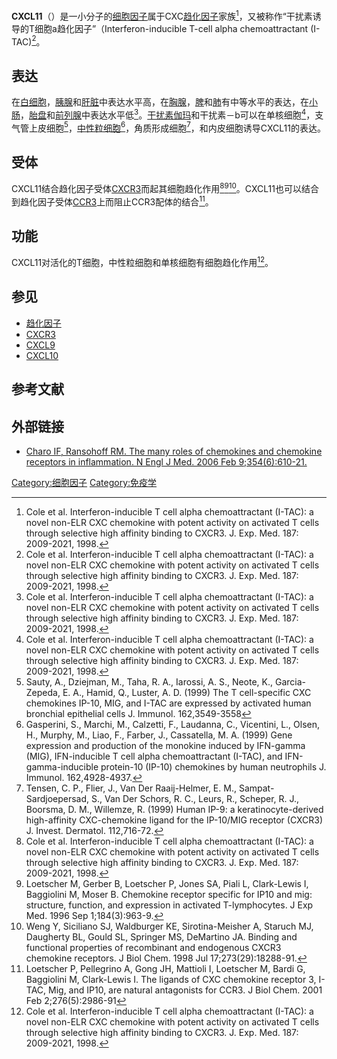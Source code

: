 {{PBB|geneid=6373}}
'''CXCL11'''（{{lang-en|Chemokine (C-X-C motif) ligand 11}}）是一小分子的[[细胞因子|细胞因子]]属于CXC[[趋化因子|趋化因子]]家族<ref name=cole>Cole et al. Interferon-inducible T cell alpha chemoattractant (I-TAC): a novel non-ELR CXC chemokine with potent activity on activated T cells through selective high affinity binding to CXCR3. J. Exp. Med. 187: 2009-2021, 1998.</ref>，又被称作“干扰素诱导的T细胞a趋化因子”（Interferon-inducible T-cell alpha chemoattractant (I-TAC)<ref name=cole>Cole et al. Interferon-inducible T cell alpha chemoattractant (I-TAC): a novel non-ELR CXC chemokine with potent activity on activated T cells through selective high affinity binding to CXCR3. J. Exp. Med. 187: 2009-2021, 1998.</ref>。


== 表达 ==
在[[白细胞|白细胞]]，[[胰腺|胰腺]]和[[肝脏|肝脏]]中表达水平高，在[[胸腺|胸腺]]，[[脾|脾]]和[[肺|肺]]有中等水平的表达，在[[小肠|小肠]]，[[胎盘|胎盘]]和[[前列腺|前列腺]]中表达水平低<ref name=cole>Cole et al. Interferon-inducible T cell alpha chemoattractant (I-TAC): a novel non-ELR CXC chemokine with potent activity on activated T cells through selective high affinity binding to CXCR3. J. Exp. Med. 187: 2009-2021, 1998.</ref>。[[干扰素伽玛|干扰素伽玛]]和干扰素－b可以在单核细胞<ref name=cole>Cole et al. Interferon-inducible T cell alpha chemoattractant (I-TAC): a novel non-ELR CXC chemokine with potent activity on activated T cells through selective high affinity binding to CXCR3. J. Exp. Med. 187: 2009-2021, 1998.</ref>，支气管上皮细胞<ref name=sau>Sauty, A., Dziejman, M., Taha, R. A., Iarossi, A. S., Neote, K., Garcia-Zepeda, E. A., Hamid, Q., Luster, A. D. (1999) The T cell-specific CXC chemokines IP-10, MIG, and I-TAC are expressed by activated human bronchial epithelial cells J. Immunol. 162,3549-3558</ref>，[[中性粒细胞|中性粒细胞]]<ref name=gas>Gasperini, S., Marchi, M., Calzetti, F., Laudanna, C., Vicentini, L., Olsen, H., Murphy, M., Liao, F., Farber, J., Cassatella, M. A. (1999) Gene expression and production of the monokine induced by IFN-gamma (MIG), IFN-inducible T cell alpha chemoattractant (I-TAC), and IFN-gamma-inducible protein-10 (IP-10) chemokines by human neutrophils J. Immunol. 162,4928-4937.</ref>，角质形成细胞<ref name=ten>Tensen, C. P., Flier, J., Van Der Raaij-Helmer, E. M., Sampat-Sardjoepersad, S., Van Der Schors, R. C., Leurs, R., Scheper, R. J., Boorsma, D. M., Willemze, R. (1999) Human IP-9: a keratinocyte-derived high-affinity CXC-chemokine ligand for the IP-10/MIG receptor (CXCR3) J. Invest. Dermatol. 112,716-72.</ref>，和内皮细胞诱导CXCL11的表达。


== 受体 ==
CXCL11结合趋化因子受体[[CXCR3|CXCR3]]而起其细胞趋化作用<ref name=cole>Cole et al. Interferon-inducible T cell alpha chemoattractant (I-TAC): a novel non-ELR CXC chemokine with potent activity on activated T cells through selective high affinity binding to CXCR3. J. Exp. Med. 187: 2009-2021, 1998.</ref><ref>Loetscher M, Gerber B, Loetscher P, Jones SA, Piali L, Clark-Lewis I, Baggiolini M, Moser B. Chemokine receptor specific for IP10 and mig: structure, function, and expression in activated T-lymphocytes. J Exp Med. 1996 Sep 1;184(3):963-9.</ref><ref>Weng Y, Siciliano SJ, Waldburger KE, Sirotina-Meisher A, Staruch MJ, Daugherty BL, Gould SL, Springer MS, DeMartino JA. Binding and functional properties of recombinant and endogenous CXCR3 chemokine receptors. J Biol Chem. 1998 Jul 17;273(29):18288-91.</ref>。CXCL11也可以结合到趋化因子受体[[CCR3|CCR3]]上而阻止CCR3配体的结合<ref name=loe>Loetscher P, Pellegrino A, Gong JH, Mattioli I, Loetscher M, Bardi G, Baggiolini M, Clark-Lewis I. The ligands of CXC chemokine receptor 3, I-TAC, Mig, and IP10, are natural antagonists for CCR3. J Biol Chem. 2001 Feb 2;276(5):2986-91</ref>。


== 功能 ==
CXCL11对活化的T细胞，中性粒细胞和单核细胞有细胞趋化作用<ref name=cole>Cole et al. Interferon-inducible T cell alpha chemoattractant (I-TAC): a novel non-ELR CXC chemokine with potent activity on activated T cells through selective high affinity binding to CXCR3. J. Exp. Med. 187: 2009-2021, 1998.</ref>。

== 参见 ==
*[[趋化因子|趋化因子]]
*[[CXCR3|CXCR3]]
*[[CXCL9|CXCL9]]
*[[CXCL10|CXCL10]]

== 参考文献 ==
<div class="references-small">
<references />
</div>

== 外部链接 ==
*[http://content.nejm.org/cgi/content/extract/354/6/610 Charo IF, Ransohoff RM. The many roles of chemokines and chemokine receptors in inflammation. N Engl J Med. 2006 Feb 9;354(6):610-21.]{{Wayback|url=http://content.nejm.org/cgi/content/extract/354/6/610 |date=20070110225703 }}

{{细胞因子}}

[[Category:细胞因子|Category:细胞因子]]
[[Category:免疫学|Category:免疫学]]